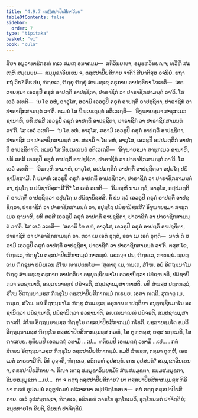 ```yaml
---
title: "4.9.7 ຕສ຺ສປາປິຍສິກາວິນຍ"
tableOfContents: false
sidebar:
  order: 7
type: "tipitaka"
basket: "vi"
book: "cula"
---
```



<DynamicBreadcrumb />

<Division number="238" book="cula">

<Paragraph number="981" book="cula">
ສິຍາ ອນຸວາທາຘິກຣຓໍ ທ຺ເວ ສມເຖ ອນາຄມ຺ມ—  ສຕິວິນຍຎ຺ຈ, ອມູຬ຺ຫວິນຍຎ຺ຈ; ທ຺ວີຫິ ສມເຖຫິ ສມ຺ເມຍ຺ຍ—  ສມ຺ມຸຂາວິນເຍນ ຈ, ຕສ຺ສປາປິຍສິກາຍ ຈາຕິ? ສິຍາຕິສ຺ສ ວຈນີຍໍ. ຍຖາ ກຖໍ ວິຍ? ອິຘ ປນ, ຠິກ຺ຂເວ, ຠິກ຺ຂຸ ຠິກ຺ຂຸໍ ສໍຆມຊ຺ເຌ ຄຣຸກາຍ ອາປຕ຺ຕິຍາ ໂຈເທຕິ—  ‘ສຣຕາຍສ຺ມາ ເອວຣູປິໍ ຄຣຸກໍ ອາປຕ຺ຕິໍ ອາປຊ຺ຊິຕາ, ປາຣາຊິກໍ ວາ ປາຣາຊິກສາມນ຺ຕໍ ວາ’ຕິ. ໂສ ເອວໍ ວເທຕິ—  ‘ນ ໂຂ ອຫໍ, ອາວຸໂສ, ສຣາມິ ເອວຣູປິໍ ຄຣຸກໍ ອາປຕ຺ຕິໍ ອາປຊ຺ຊິຕາ, ປາຣາຊິກໍ ວາ ປາຣາຊິກສາມນ຺ຕໍ ວາ’ຕິ. ຕເມນໍ ໂສ ນິພ຺ເພເຐນ຺ຕໍ ອຕິເວເຐຕິ—  ‘ອິງ຺ຆາຍສ຺ມາ ສາຘຸກເມວ ຊານາຫິ, ຍທິ ສຣສິ ເອວຣູປິໍ ຄຣຸກໍ ອາປຕ຺ຕິໍ ອາປຊ຺ຊິຕາ, ປາຣາຊິກໍ ວາ ປາຣາຊິກສາມນ຺ຕໍ ວາ’ຕິ. ໂສ ເອວໍ ວເທຕິ—  ‘ນ ໂຂ ອຫໍ, ອາວຸໂສ, ສຣາມິ ເອວຣູປິໍ ຄຣຸກໍ ອາປຕ຺ຕິໍ ອາປຊ຺ຊິຕາ, ປາຣາຊິກໍ ວາ ປາຣາຊິກສາມນ຺ຕໍ ວາ. ສຣາມິ ຈ ໂຂ ອຫໍ, ອາວຸໂສ, ເອວຣູປິໍ ອປ຺ປມຕ຺ຕິກໍ ອາປຕ຺ຕິໍ ອາປຊ຺ຊິຕາ’ຕິ. ຕເມນໍ ໂສ ນິພ຺ເພເຐນ຺ຕໍ ອຕິເວເຐຕິ—  ‘ອິງ຺ຆາຍສ຺ມາ ສາຘຸກເມວ ຊານາຫິ, ຍທິ ສຣສິ ເອວຣູປິໍ ຄຣຸກໍ ອາປຕ຺ຕິໍ ອາປຊ຺ຊິຕາ, ປາຣາຊິກໍ ວາ ປາຣາຊິກສາມນ຺ຕໍ ວາ’ຕິ. ໂສ ເອວໍ ວເທຕິ—  ‘ອິມຎ຺ຫິ ນາມາຫໍ, ອາວຸໂສ, ອປ຺ປມຕ຺ຕິກໍ ອາປຕ຺ຕິໍ ອາປຊ຺ຊິຕ຺ວາ ອປຸຏ຺ໂຐ ປຏິຊານິສ຺ສາມິ. ກິໍ ປນາຫໍ ເອວຣູປິໍ ຄຣຸກໍ ອາປຕ຺ຕິໍ ອາປຊ຺ຊິຕ຺ວາ, ປາຣາຊິກໍ ວາ ປາຣາຊິກສາມນ຺ຕໍ ວາ, ປຸຏ຺ໂຐ ນ ປຏິຊານິສ຺ສາມີ’ຕິ? ໂສ ເອວໍ ວເທຕິ—  ‘ອິມຎ຺ຫິ ນາມ ຕ຺ວໍ, ອາວຸໂສ, ອປ຺ປມຕ຺ຕິກໍ ອາປຕ຺ຕິໍ ອາປຊ຺ຊິຕ຺ວາ ອປຸຏ຺ໂຐ ນ ປຏິຊານິສ຺ສສິ. ກິໍ ປນ ຕ຺ວໍ ເອວຣູປິໍ ຄຣຸກໍ ອາປຕ຺ຕິໍ ອາປຊ຺ຊິຕ຺ວາ, ປາຣາຊິກໍ ວາ ປາຣາຊິກສາມນ຺ຕໍ ວາ, ອປຸຏ຺ໂຐ ປຏິຊານິສ຺ສສິ? ອິງ຺ຆາຍສ຺ມາ ສາຘຸກເມວ ຊານາຫິ, ຍທິ ສຣສິ ເອວຣູປິໍ ຄຣຸກໍ ອາປຕ຺ຕິໍ ອາປຊ຺ຊິຕາ, ປາຣາຊິກໍ ວາ ປາຣາຊິກສາມນ຺ຕໍ ວາ’ຕິ. ໂສ ເອວໍ ວເທສິ—  ‘ສຣາມິ ໂຂ ອຫໍ, ອາວຸໂສ, ເອວຣູປິໍ ຄຣຸກໍ ອາປຕ຺ຕິໍ ອາປຊ຺ຊິຕາ, ປາຣາຊິກໍ ວາ ປາຣາຊິກສາມນ຺ຕໍ ວາ. ທວາ ເມ ເອຕໍ ວຸຕ຺ຕໍ, ຣວາ ເມ ເອຕໍ ວຸຕ຺ຕໍ—  ນາຫໍ ຕໍ ສຣາມິ ເອວຣູປິໍ ຄຣຸກໍ ອາປຕ຺ຕິໍ ອາປຊ຺ຊິຕາ, ປາຣາຊິກໍ ວາ ປາຣາຊິກສາມນ຺ຕໍ ວາ’ຕິ. ຕສ຺ສ ໂຂ, ຠິກ຺ຂເວ, ຠິກ຺ຂຸໂນ ຕສ຺ສປາປິຍສິກາກມ຺ມໍ ກາຕພ຺ພໍ. ເອວຎ຺ຈ ປນ, ຠິກ຺ຂເວ, ກາຕພ຺ພໍ. ພ຺ຍຕ຺ເຕນ ຠິກ຺ຂຸນາ ປຏິພເລນ ສໍໂຆ ຎາເປຕພ຺ໂພ—
</Paragraph>

<Paragraph number="982" book="cula">
‘ສຸຓາຕຸ ເມ, ຠນ຺ເຕ, ສໍໂຆ. ອຍໍ ອິຕ຺ຖນ຺ນາໂມ ຠິກ຺ຂຸ ສໍຆມຊ຺ເຌ ຄຣຸກາຍ ອາປຕ຺ຕິຍາ ອນຸຍຸຎ຺ຊິຍມາໂນ ອວຊານິຕ຺ວາ ປຏິຊານາຕິ, ປຏິຊານິຕ຺ວາ ອວຊານາຕິ, ອຎ຺ເຎນາຎ຺ຎໍ ປຏິຈຣຕິ, ສມ຺ປຊານມຸສາ ຠາສຕິ. ຍທິ ສໍຆສ຺ສ ປຕ຺ຕກລ຺ລໍ, ສໍໂຆ ອິຕ຺ຖນ຺ນາມສ຺ສ ຠິກ຺ຂຸໂນ ຕສ຺ສປາປິຍສິກາກມ຺ມໍ ກເຣຍ຺ຍ. ເອສາ ຎຕ຺ຕິ.
</Paragraph>

<Paragraph number="983" book="cula">
ສຸຓາຕຸ ເມ, ຠນ຺ເຕ, ສໍໂຆ. ອຍໍ ອິຕ຺ຖນ຺ນາໂມ ຠິກ຺ຂຸ ສໍຆມຊ຺ເຌ ຄຣຸກາຍ ອາປຕ຺ຕິຍາ ອນຸຍຸຎ຺ຊິຍມາໂນ ອວຊານິຕ຺ວາ ປຏິຊານາຕິ, ປຏິຊານິຕ຺ວາ ອວຊານາຕິ, ອຎ຺ເຎນາຎ຺ຎໍ ປຏິຈຣຕິ, ສມ຺ປຊານມຸສາ ຠາສຕິ. ສໍໂຆ ອິຕ຺ຖນ຺ນາມສ຺ສ ຠິກ຺ຂຸໂນ ຕສ຺ສປາປິຍສິກາກມ຺ມໍ ກໂຣຕິ. ຍສ຺ສາຍສ຺ມໂຕ ຂມຕິ ອິຕ຺ຖນ຺ນາມສ຺ສ ຠິກ຺ຂຸໂນ ຕສ຺ສປາປິຍສິກາກມ຺ມສ຺ສ ກຣຓໍ, ໂສ ຕຸຓ຺ຫສ຺ສ; ຍສ຺ສ ນກ຺ຂມຕິ, ໂສ ຠາເສຍ຺ຍ.
</Paragraph>

<Paragraph number="984" book="cula">
ທຸຕິຍມ຺ປິ ເອຕມຕ຺ຖໍ ວທາມິ …ເປ…  ຕຕິຍມ຺ປິ ເອຕມຕ຺ຖໍ ວທາມິ …ເປ… .
</Paragraph>

<Paragraph number="985" book="cula">
ກຕໍ ສໍເຆນ ອິຕ຺ຖນ຺ນາມສ຺ສ ຠິກ຺ຂຸໂນ ຕສ຺ສປາປິຍສິກາກມ຺ມໍ. ຂມຕິ ສໍຆສ຺ສ, ຕສ຺ມາ ຕຸຓ຺ຫີ, ເອວເມຕໍ ຘາຣຍາມີ’ຕິ.
</Paragraph>

<Paragraph number="986" book="cula">
ອິທໍ ວຸຈ຺ຈຕິ, ຠິກ຺ຂເວ, ອຘິກຣຓໍ ວູປສນ຺ຕໍ. ເກນ ວູປສນ຺ຕໍ? ສມ຺ມຸຂາວິນເຍນ ຈ, ຕສ຺ສປາປິຍສິກາຍ ຈ. ກິຎ຺ຈ ຕຕ຺ຖ ສມ຺ມຸຂາວິນຍສ຺ມິໍ? ສໍຆສມ຺ມຸຂຕາ, ຘມ຺ມສມ຺ມຸຂຕາ, ວິນຍສມ຺ມຸຂຕາ …ເປ…  ກາ ຈ ຕຕ຺ຖ ຕສ຺ສປາປິຍສິກາຍ? ຍາ ຕສ຺ສປາປິຍສິກາກມ຺ມສ຺ສ ກິຣິຍາ ກຣຓໍ ອຸປຄມນໍ ອຊ຺ຌຸປຄມນໍ ອຘິວາສນາ ອປ຺ປຏິກ຺ໂກສນາ—  ອຍໍ ຕຕ຺ຖ ຕສ຺ສປາປິຍສິກາຍ. ເອວໍ ວູປສນ຺ຕຎ຺ເຈ, ຠິກ຺ຂເວ, ອຘິກຣຓໍ ກາຣໂກ ອຸກ຺ໂກເຏຕິ, ອຸກ຺ໂກຏນກໍ ປາຈິຕ຺ຕິຍໍ; ຉນ຺ທທາຍໂກ ຂີຍຕິ, ຂີຍນກໍ ປາຈິຕ຺ຕິຍໍ.
</Paragraph>
</Division>